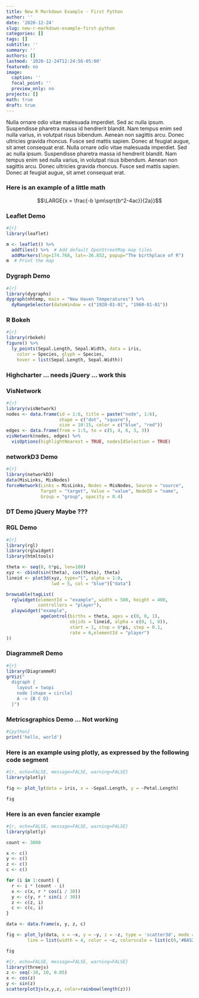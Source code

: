 ```yaml
---
title: New R Markdown Example - First Python
author: ''
date: '2020-12-24'
slug: new-r-markdown-example-first-python
categories: []
tags: []
subtitle: ''
summary: ''
authors: []
lastmod: '2020-12-24T12:24:56-05:00'
featured: no
image:
  caption: ''
  focal_point: ''
  preview_only: no
projects: []
math: true
draft: true
---
```


Nulla ornare odio vitae malesuada imperdiet. Sed ac nulla ipsum. Suspendisse pharetra massa id hendrerit blandit. Nam tempus enim sed nulla varius, in volutpat risus bibendum. Aenean non sagittis arcu. Donec ultricies gravida rhoncus. Fusce sed mattis sapien. Donec at feugiat augue, sit amet consequat erat. Nulla ornare odio vitae malesuada imperdiet. Sed ac nulla ipsum. Suspendisse pharetra massa id hendrerit blandit. Nam tempus enim sed nulla varius, in volutpat risus bibendum. Aenean non sagittis arcu. Donec ultricies gravida rhoncus. Fusce sed mattis sapien. Donec at feugiat augue, sit amet consequat erat.

### Here is an example of a little math

$$\LARGE{x = \frac{-b \pm\sqrt{b^2-4ac}}{2a}}$$

### Leaflet Demo

```r
#{r}
library(leaflet)

m <- leaflet() %>%
  addTiles() %>%  # Add default OpenStreetMap map tiles
  addMarkers(lng=174.768, lat=-36.852, popup="The birthplace of R")
m  # Print the map
```

### Dygraph Demo

```r
#{r}
library(dygraphs)
dygraph(nhtemp, main = "New Haven Temperatures") %>% 
  dyRangeSelector(dateWindow = c("1920-01-01", "1960-01-01"))
```

### R Bokeh

```r
#{r}
library(rbokeh)
figure() %>%
  ly_points(Sepal.Length, Sepal.Width, data = iris,
    color = Species, glyph = Species,
    hover = list(Sepal.Length, Sepal.Width))
```

### Highcharter ... needs jQuery ... work this

### VisNetwork

```r
#{r}
library(visNetwork)
nodes <- data.frame(id = 1:6, title = paste("node", 1:6), 
                    shape = c("dot", "square"),
                    size = 10:15, color = c("blue", "red"))
edges <- data.frame(from = 1:5, to = c(5, 4, 6, 3, 3))
visNetwork(nodes, edges) %>%
  visOptions(highlightNearest = TRUE, nodesIdSelection = TRUE)
```

### networkD3 Demo

```r
#{r}
library(networkD3)
data(MisLinks, MisNodes)
forceNetwork(Links = MisLinks, Nodes = MisNodes, Source = "source",
             Target = "target", Value = "value", NodeID = "name",
             Group = "group", opacity = 0.4)
```


### DT Demo jQuery Maybe ???

### RGL Demo

```r
#{r}
library(rgl)
library(rglwidget)
library(htmltools)

theta <- seq(0, 6*pi, len=100)
xyz <- cbind(sin(theta), cos(theta), theta)
lineid <- plot3d(xyz, type="l", alpha = 1:0, 
                 lwd = 5, col = "blue")["data"]

browsable(tagList(
  rglwidget(elementId = "example", width = 500, height = 400,
            controllers = "player"),
  playwidget("example", 
             ageControl(births = theta, ages = c(0, 0, 1),
                        objids = lineid, alpha = c(0, 1, 0)),
                        start = 1, stop = 6*pi, step = 0.1, 
                        rate = 6,elementId = "player")
))
```

### DiagrammeR Demo

```r
#{r}
library(DiagrammeR)
grViz("
  digraph {
    layout = twopi
    node [shape = circle]
    A -> {B C D} 
  }")
```

### Metricsgraphics Demo ... Not working

```r
#{python}
print('hello, world')
```

### Here is an example using plotly, as expressed by the following code segment

```r
#{r, echo=FALSE, message=FALSE, warning=FALSE}
library(plotly)

fig <- plot_ly(data = iris, x = ~Sepal.Length, y = ~Petal.Length)

fig
```

### Here is an even fancier example

```r
#{r, echo=FALSE, message=FALSE, warning=FALSE}
library(plotly)

count <- 3000

x <- c()
y <- c()
z <- c()
c <- c()

for (i in 1:count) {
  r <- i * (count - i)
  x <- c(x, r * cos(i / 30))
  y <- c(y, r * sin(i / 30))
  z <- c(z, i)
  c <- c(c, i)
}

data <- data.frame(x, y, z, c)

fig <- plot_ly(data, x = ~x, y = ~y, z = ~z, type = 'scatter3d', mode = 'lines',
        line = list(width = 4, color = ~c, colorscale = list(c(0,'#BA52ED'), c(1,'#FCB040'))))

fig
```


```r
#{r, echo=FALSE, message=FALSE, warning=FALSE}
library(threejs)
z <- seq(-10, 10, 0.05)
x <- cos(z)
y <- sin(z)
scatterplot3js(x,y,z, color=rainbow(length(z)))
```
